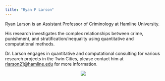 ```yaml
---
title: "Ryan P Larson"
---
```


Ryan Larson is an Assistant Professor of Criminology at Hamline University. 

His research investigates the complex relationships between crime, punishment, and stratification/inequality using quantitative and computational methods. 

Dr. Larson engages in quantitative and computational consulting for various research projects in the Twin Cities, please contact him at [rlarson21@hamline.edu](mailto:rlarson21@hamline.edu) for more information.


<center>
![](images/larson_faculty.jpg)
</center>






